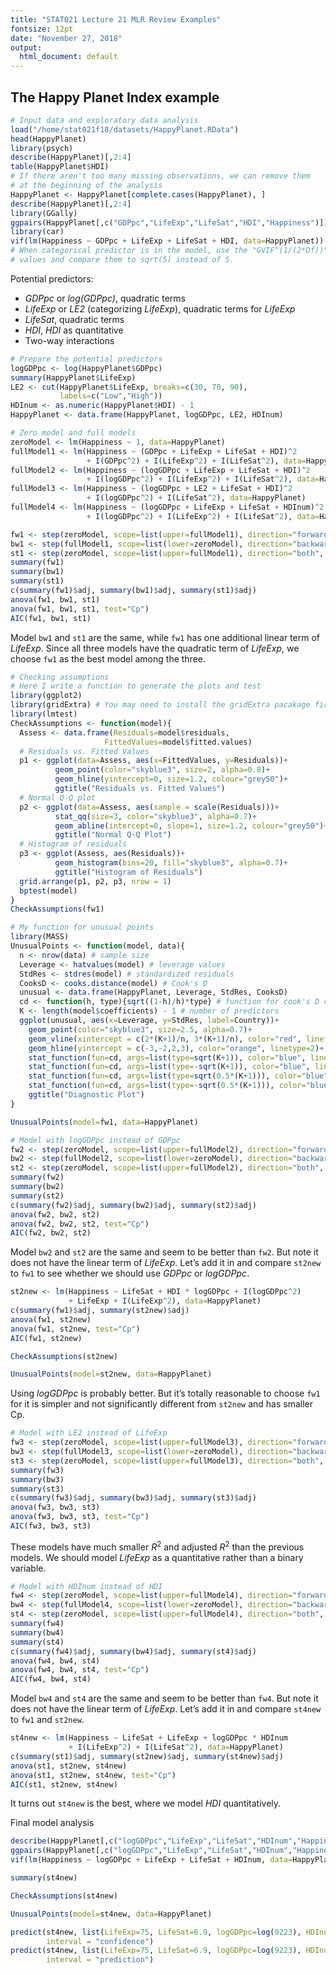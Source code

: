 ```yaml
---
title: "STAT021 Lecture 21 MLR Review Examples"
fontsize: 12pt
date: "November 27, 2018"
output:
  html_document: default
---
```


## The Happy Planet Index example

```r
# Input data and exploratory data analysis
load("/home/stat021f18/datasets/HappyPlanet.RData")
head(HappyPlanet)
library(psych)
describe(HappyPlanet)[,2:4]
table(HappyPlanet$HDI)
# If there aren't too many missing observations, we can remove them
# at the beginning of the analysis
HappyPlanet <- HappyPlanet[complete.cases(HappyPlanet), ]
describe(HappyPlanet)[,2:4]
library(GGally)
ggpairs(HappyPlanet[,c("GDPpc","LifeExp","LifeSat","HDI","Happiness")])
library(car)
vif(lm(Happiness ~ GDPpc + LifeExp + LifeSat + HDI, data=HappyPlanet))
# When categorical predictor is in the model, use the "GVIF^(1/(2*Df))"
# values and compare them to sqrt(5) instead of 5.
```

Potential predictors:

* *GDPpc* or *log(GDPpc)*, quadratic terms
* *LifeExp* or *LE2* (categorizing *LifeExp*), quadratic terms for *LifeExp*
* *LifeSat*, quadratic terms
* *HDI*, *HDI* as quantitative
* Two-way interactions

```r
# Prepare the potential predictors
logGDPpc <- log(HappyPlanet$GDPpc)
summary(HappyPlanet$LifeExp)
LE2 <- cut(HappyPlanet$LifeExp, breaks=c(30, 70, 90), 
           labels=c("Low","High"))
HDInum <- as.numeric(HappyPlanet$HDI) - 1
HappyPlanet <- data.frame(HappyPlanet, logGDPpc, LE2, HDInum)
```

```r
# Zero model and full models
zeroModel <- lm(Happiness ~ 1, data=HappyPlanet)
fullModel1 <- lm(Happiness ~ (GDPpc + LifeExp + LifeSat + HDI)^2
                 + I(GDPpc^2) + I(LifeExp^2) + I(LifeSat^2), data=HappyPlanet)
fullModel2 <- lm(Happiness ~ (logGDPpc + LifeExp + LifeSat + HDI)^2
                 + I(logGDPpc^2) + I(LifeExp^2) + I(LifeSat^2), data=HappyPlanet)
fullModel3 <- lm(Happiness ~ (logGDPpc + LE2 + LifeSat + HDI)^2
                 + I(logGDPpc^2) + I(LifeSat^2), data=HappyPlanet)
fullModel4 <- lm(Happiness ~ (logGDPpc + LifeExp + LifeSat + HDInum)^2
                 + I(logGDPpc^2) + I(LifeExp^2) + I(LifeSat^2), data=HappyPlanet)
```

```r
fw1 <- step(zeroModel, scope=list(upper=fullModel1), direction="forward", trace=0)
bw1 <- step(fullModel1, scope=list(lower=zeroModel), direction="backward", trace=0)
st1 <- step(zeroModel, scope=list(upper=fullModel1), direction="both", trace=0)
summary(fw1)
summary(bw1)
summary(st1)
c(summary(fw1)$adj, summary(bw1)$adj, summary(st1)$adj)
anova(fw1, bw1, st1)
anova(fw1, bw1, st1, test="Cp")
AIC(fw1, bw1, st1)
```

Model `bw1` and `st1` are the same, while `fw1` has one additional linear term of *LifeExp*. Since all three models have the quadratic term of *LifeExp*, we choose `fw1` as the best model among the three.

```r
# Checking assumptions
# Here I write a function to generate the plots and test
library(ggplot2)
library(gridExtra) # You may need to install the gridExtra pacakage first
library(lmtest)
CheckAssumptions <- function(model){
  Assess <- data.frame(Residuals=model$residuals, 
                     FittedValues=model$fitted.values)
  # Residuals vs. Fitted Values
  p1 <- ggplot(data=Assess, aes(x=FittedValues, y=Residuals))+
          geom_point(color="skyblue3", size=2, alpha=0.8)+
          geom_hline(yintercept=0, size=1.2, colour="grey50")+
          ggtitle("Residuals vs. Fitted Values")
  # Normal Q-Q plot
  p2 <- ggplot(data=Assess, aes(sample = scale(Residuals)))+
          stat_qq(size=3, color="skyblue3", alpha=0.7)+
          geom_abline(intercept=0, slope=1, size=1.2, colour="grey50")+
          ggtitle("Normal Q-Q Plot")
  # Histogram of residuals
  p3 <- ggplot(Assess, aes(Residuals))+
          geom_histogram(bins=20, fill="skyblue3", alpha=0.7)+
          ggtitle("Histogram of Residuals")
  grid.arrange(p1, p2, p3, nrow = 1)
  bptest(model)
}
CheckAssumptions(fw1)
```

```r
# My function for unusual points
library(MASS)
UnusualPoints <- function(model, data){
  n <- nrow(data) # sample size
  Leverage <- hatvalues(model) # leverage values
  StdRes <- stdres(model) # standardized residuals
  CooksD <- cooks.distance(model) # Cook's D
  unusual <- data.frame(HappyPlanet, Leverage, StdRes, CooksD)
  cd <- function(h, type){sqrt((1-h)/h)*type} # function for cook's D cutoffs
  K <- length(model$coefficients) - 1 # number of predictors
  ggplot(unusual, aes(x=Leverage, y=StdRes, label=Country))+
    geom_point(color="skyblue3", size=2.5, alpha=0.7)+
    geom_vline(xintercept = c(2*(K+1)/n, 3*(K+1)/n), color="red", linetype=2)+
    geom_hline(yintercept = c(-3,-2,2,3), color="orange", linetype=2)+
    stat_function(fun=cd, args=list(type=sqrt(K+1)), color="blue", linetype=2)+
    stat_function(fun=cd, args=list(type=-sqrt(K+1)), color="blue", linetype=2)+
    stat_function(fun=cd, args=list(type=sqrt(0.5*(K+1))), color="blue", linetype=2)+
    stat_function(fun=cd, args=list(type=-sqrt(0.5*(K+1))), color="blue", linetype=2)+
    ggtitle("Diagnostic Plot")
}

UnusualPoints(model=fw1, data=HappyPlanet)
```

```r
# Model with logGDPpc instead of GDPpc
fw2 <- step(zeroModel, scope=list(upper=fullModel2), direction="forward", trace=0)
bw2 <- step(fullModel2, scope=list(lower=zeroModel), direction="backward", trace=0)
st2 <- step(zeroModel, scope=list(upper=fullModel2), direction="both", trace=0)
summary(fw2)
summary(bw2)
summary(st2)
c(summary(fw2)$adj, summary(bw2)$adj, summary(st2)$adj)
anova(fw2, bw2, st2)
anova(fw2, bw2, st2, test="Cp")
AIC(fw2, bw2, st2)
```

Model `bw2` and `st2` are the same and seem to be better than `fw2`. But note it does not have the linear term of *LifeExp*. Let's add it in and compare `st2new` to `fw1` to see whether we should use *GDPpc* or *logGDPpc*.

```r
st2new <- lm(Happiness ~ LifeSat + HDI * logGDPpc + I(logGDPpc^2)
             + LifeExp + I(LifeExp^2), data=HappyPlanet)
c(summary(fw1)$adj, summary(st2new)$adj)
anova(fw1, st2new)
anova(fw1, st2new, test="Cp")
AIC(fw1, st2new)
```

```r
CheckAssumptions(st2new)
```

```r
UnusualPoints(model=st2new, data=HappyPlanet)
```

Using *logGDPpc* is probably better. But it's totally reasonable to choose `fw1` for it is simpler and not significantly different from `st2new` and has smaller Cp.

```r
# Model with LE2 instead of LifeExp
fw3 <- step(zeroModel, scope=list(upper=fullModel3), direction="forward", trace=0)
bw3 <- step(fullModel3, scope=list(lower=zeroModel), direction="backward", trace=0)
st3 <- step(zeroModel, scope=list(upper=fullModel3), direction="both", trace=0)
summary(fw3)
summary(bw3)
summary(st3)
c(summary(fw3)$adj, summary(bw3)$adj, summary(st3)$adj)
anova(fw3, bw3, st3)
anova(fw3, bw3, st3, test="Cp")
AIC(fw3, bw3, st3)
```

These models have much smaller $R^2$ and adjusted $R^2$ than the previous models. We should model *LifeExp* as a quantitative rather than a binary variable.

```r
# Model with HDInum instead of HDI
fw4 <- step(zeroModel, scope=list(upper=fullModel4), direction="forward", trace=0)
bw4 <- step(fullModel4, scope=list(lower=zeroModel), direction="backward", trace=0)
st4 <- step(zeroModel, scope=list(upper=fullModel4), direction="both", trace=0)
summary(fw4)
summary(bw4)
summary(st4)
c(summary(fw4)$adj, summary(bw4)$adj, summary(st4)$adj)
anova(fw4, bw4, st4)
anova(fw4, bw4, st4, test="Cp")
AIC(fw4, bw4, st4)
```

Model `bw4` and `st4` are the same and seem to be better than `fw4`. But note it does not have the linear term of *LifeExp*. Let's add it in and compare `st4new` to `fw1` and `st2new`.


```r
st4new <- lm(Happiness ~ LifeSat + LifeExp + logGDPpc * HDInum
             + I(LifeExp^2) + I(LifeSat^2), data=HappyPlanet)
c(summary(st1)$adj, summary(st2new)$adj, summary(st4new)$adj)
anova(st1, st2new, st4new)
anova(st1, st2new, st4new, test="Cp")
AIC(st1, st2new, st4new)
```

It turns out `st4new` is the best, where we model *HDI* quantitatively.

Final model analysis

```r
describe(HappyPlanet[,c("logGDPpc","LifeExp","LifeSat","HDInum","Happiness")])[,2:4]
ggpairs(HappyPlanet[,c("logGDPpc","LifeExp","LifeSat","HDInum","Happiness")])
vif(lm(Happiness ~ logGDPpc + LifeExp + LifeSat + HDInum, data=HappyPlanet))
```

```r
summary(st4new)
```

```r
CheckAssumptions(st4new)
```

```r
UnusualPoints(model=st4new, data=HappyPlanet)
```

```r
predict(st4new, list(LifeExp=75, LifeSat=6.9, logGDPpc=log(9223), HDInum=2),
        interval = "confidence")
predict(st4new, list(LifeExp=75, LifeSat=6.9, logGDPpc=log(9223), HDInum=2),
        interval = "prediction")
```